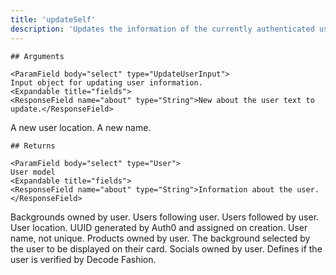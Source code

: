 ```yaml
---
title: 'updateSelf'
description: 'Updates the information of the currently authenticated user.'
---
```

    
    ## Arguments
    
    <ParamField body="select" type="UpdateUserInput">
    Input object for updating user information.
    <Expandable title="fields">
    <ResponseField name="about" type="String">New about the user text to update.</ResponseField>
<ResponseField name="from" type="String">A new user location.</ResponseField>
<ResponseField name="name" type="String">A new name.</ResponseField>
    </Expandable>
    </ParamField> 

    
    ## Returns

    <ParamField body="select" type="User">
    User model
    <Expandable title="fields">
    <ResponseField name="about" type="String">Information about the user.</ResponseField>
<ResponseField name="backgrounds" type="[Background!]!">Backgrounds owned by user.</ResponseField>
<ResponseField name="followedBy" type="[User!]!">Users following user.</ResponseField>
<ResponseField name="followers" type="FollowingCounts!"></ResponseField>
<ResponseField name="following" type="[User!]!">Users followed by user.</ResponseField>
<ResponseField name="from" type="String">User location.</ResponseField>
<ResponseField name="id" type="String!">UUID generated by Auth0 and assigned on creation.</ResponseField>
<ResponseField name="name" type="String!">User name, not unique.</ResponseField>
<ResponseField name="products" type="[Product!]!">Products owned by user.</ResponseField>
<ResponseField name="selectedBackground" type="Background!">The background selected by the user to be displayed on their card.</ResponseField>
<ResponseField name="socials" type="[Social!]!">Socials owned by user.</ResponseField>
<ResponseField name="verified" type="Boolean!">Defines if the user is verified by Decode Fashion.</ResponseField>
    </Expandable>
    </ParamField>
